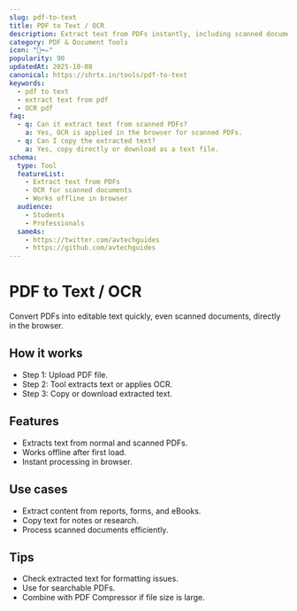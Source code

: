 ```yaml
---
slug: pdf-to-text
title: PDF to Text / OCR
description: Extract text from PDFs instantly, including scanned documents using OCR.
category: PDF & Document Tools
icon: "📄➡️✏️"
popularity: 90
updatedAt: 2025-10-08
canonical: https://shrtx.in/tools/pdf-to-text
keywords:
  - pdf to text
  - extract text from pdf
  - OCR pdf
faq:
  - q: Can it extract text from scanned PDFs?
    a: Yes, OCR is applied in the browser for scanned PDFs.
  - q: Can I copy the extracted text?
    a: Yes, copy directly or download as a text file.
schema:
  type: Tool
  featureList:
    - Extract text from PDFs
    - OCR for scanned documents
    - Works offline in browser
  audience:
    - Students
    - Professionals
  sameAs:
    - https://twitter.com/avtechguides
    - https://github.com/avtechguides
---
```



# PDF to Text / OCR

Convert PDFs into editable text quickly, even scanned documents, directly in the browser.

<PdfToText client:only="react"/>

## How it works

- Step 1: Upload PDF file.
- Step 2: Tool extracts text or applies OCR.
- Step 3: Copy or download extracted text.

## Features

- Extracts text from normal and scanned PDFs.
- Works offline after first load.
- Instant processing in browser.

## Use cases

- Extract content from reports, forms, and eBooks.
- Copy text for notes or research.
- Process scanned documents efficiently.

## Tips

- Check extracted text for formatting issues.
- Use for searchable PDFs.
- Combine with PDF Compressor if file size is large.
